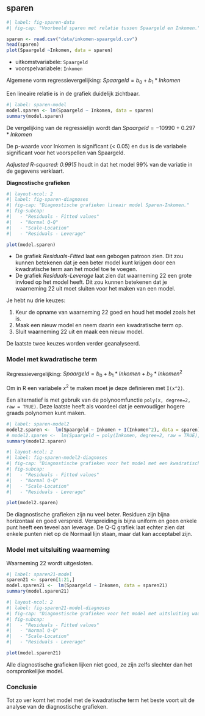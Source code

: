 ## sparen

```r
#| label: fig-sparen-data
#| fig-cap: "Voorbeeld sparen met relatie tussen Spaargeld en Inkomen."

sparen <- read.csv("data/inkomen-spaargeld.csv")
head(sparen)
plot(Spaargeld ~Inkomen, data = sparen)
```

-   uitkomstvariabele: `Spaargeld`
-   voorspelvariabele: `Inkomen`

Algemene vorm regressievergelijking: $Spaargeld = b_0 + b_1 * Inkomen$

Een lineaire relatie is in de grafiek duidelijk zichtbaar.

```r
#| label: sparen-model
model.sparen <- lm(Spaargeld ~ Inkomen, data = sparen)
summary(model.sparen)
```

De vergelijking van de regressielijn wordt dan $Spaargeld = -10990 + 0.297 * Inkomen$

De p-waarde voor Inkomen is significant (\< 0.05) en dus is de variabele significant voor het voorspellen van Spaargeld.

*Adjusted R-squared: 0.9915* houdt in dat het model 99% van de variatie in de gegevens verklaart.

**Diagnostische grafieken**

```r
#| layout-ncol: 2
#| label: fig-sparen-diagnoses
#| fig-cap: "Diagnostische grafieken lineair model Sparen-Inkomen."
#| fig-subcap: 
#|   - "Residuals - Fitted values"
#|   - "Normal Q-Q"
#|   - "Scale-Location"
#|   - "Residuals - Leverage"

plot(model.sparen)
```

-   De grafiek *Residuals-Fitted* laat een gebogen patroon zien. Dit zou kunnen betekenen dat je een beter model kunt krijgen door een kwadratische term aan het model toe te voegen.
-   De grafiek *Residuals-Leverage* laat zien dat waarneming 22 een grote invloed op het model heeft. Dit zou kunnen betekenen dat je waarneming 22 uit moet sluiten voor het maken van een model.

Je hebt nu drie keuzes:

1.  Keur de opname van waarneming 22 goed en houd het model zoals het is.
2.  Maak een nieuw model en neem daarin een kwadratische term op.
3.  Sluit waarneming 22 uit en maak een nieuw model.

De laatste twee keuzes worden verder geanalyseerd.

### Model met kwadratische term {.unnumbered}

Regressievergelijking: $Spaargeld = b_0 + b_1*Inkomen + b_2*Inkomen^2$

Om in R een variabele $x^2$ te maken moet je deze definieren met `I(x^2)`.

Een alternatief is met gebruik van de polynoomfunctie `poly(x, degree=2, raw = TRUE)`. Deze laatste heeft als voordeel dat je eenvoudiger hogere graads polynomen kunt maken.

```r
#| label: sparen-model2
model2.sparen <-  lm(Spaargeld ~ Inkomen + I(Inkomen^2), data = sparen)
# model2.sparen <-  lm(Spaargeld ~ poly(Inkomen, degree=2, raw = TRUE), data = sparen)
summary(model2.sparen)
```

```r
#| layout-ncol: 2
#| label: fig-sparen-model2-diagnoses
#| fig-cap: "Diagnostische grafieken voor het model met een kwadratische term."
#| fig-subcap: 
#|   - "Residuals - Fitted values"
#|   - "Normal Q-Q"
#|   - "Scale-Location"
#|   - "Residuals - Leverage"

plot(model2.sparen)
```

De diagnostische grafieken zijn nu veel beter. Residuen zijn bijna horizontaal en goed verspreid. Verspreiding is bijna uniform en geen enkele punt heeft een teveel aan leverage. De Q-Q grafiek laat echter zien dat enkele punten niet op de Normaal lijn staan, maar dat kan acceptabel zijn.

### Model met uitsluiting waarneming {.unnumbered}

Waarneming 22 wordt uitgesloten.

```r
#| label: sparen21-model
sparen21 <- sparen[1:21,]
model.sparen21 <-  lm(Spaargeld ~ Inkomen, data = sparen21)
summary(model.sparen21)
```

```r
#| layout-ncol: 2
#| label: fig-sparen21-model-diagnoses
#| fig-cap: "Diagnostische grafieken voor het model met uitsluiting waarneming."
#| fig-subcap: 
#|   - "Residuals - Fitted values"
#|   - "Normal Q-Q"
#|   - "Scale-Location"
#|   - "Residuals - Leverage"

plot(model.sparen21)
```

Alle diagnostische grafieken lijken niet goed, ze zijn zelfs slechter dan het oorspronkelijke model.

### Conclusie {.unnumbered}

Tot zo ver komt het model met de kwadratische term het beste voort uit de analyse van de diagnostische grafieken.

